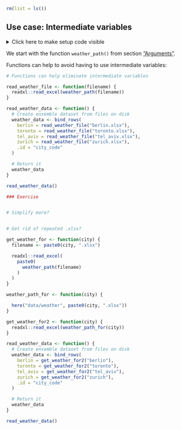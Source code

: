 ```r
rm(list = ls())
```


## Use case: Intermediate variables

<details><summary>Click here to make setup code visible</summary>
```r
### Use case: Intermediate variables

```
```r
library(tidyverse)
library(here)

weather_path <- function(filename) {
  # Returned value
  here("data/weather", filename)
}
```
</details>

We start with the function `weather_path()` from section ["Arguments"](#args).

Functions can help to avoid having to use intermediate variables:

```r
# Functions can help eliminate intermediate variables
```
```r
read_weather_file <- function(filename) {
  readxl::read_excel(weather_path(filename))
}

read_weather_data <- function() {
  # Create ensemble dataset from files on disk
  weather_data <- bind_rows(
    berlin = read_weather_file("berlin.xlsx"),
    toronto = read_weather_file("toronto.xlsx"),
    tel_aviv = read_weather_file("tel_aviv.xlsx"),
    zurich = read_weather_file("zurich.xlsx"),
    .id = "city_code"
  )

  # Return it
  weather_data
}

read_weather_data()
```


```r
### Exercise
```
```r

```


```r
# Simplify more?
```
```r

```


```r
# Get rid of repeated .xlsx?
```
```r

get_weather_for <- function(city) {
  filename <- paste0(city, ".xlsx")

  readxl::read_excel(
    paste0(
      weather_path(filename)
    )
  )
}

weather_path_for <- function(city) {

  here("data/weather", paste0(city, ".xlsx"))
}

get_weather_for2 <- function(city) {
  readxl::read_excel(weather_path_for(city))
}

read_weather_data <- function() {
  # Create ensemble dataset from files on disk
  weather_data <- bind_rows(
    berlin = get_weather_for2("berlin"),
    toronto = get_weather_for2("toronto"),
    tel_aviv = get_weather_for2("tel_aviv"),
    zurich = get_weather_for2("zurich"),
    .id = "city_code"
  )

  # Return it
  weather_data
}

read_weather_data()
```
